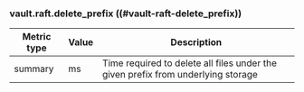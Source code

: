 ### vault.raft.delete_prefix ((#vault-raft-delete_prefix))

Metric type | Value | Description
----------- | ----- | -----------
summary     | ms    | Time required to delete all files under the given prefix from underlying storage